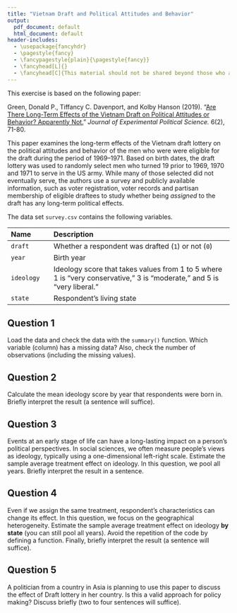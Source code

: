 ```yaml
---
title: "Vietnam Draft and Political Attitudes and Behavior"
output: 
  pdf_document: default
  html_document: default
header-includes:
  - \usepackage{fancyhdr}
  - \pagestyle{fancy}
  - \fancypagestyle{plain}{\pagestyle{fancy}}
  - \fancyhead[L]{}
  - \fancyhead[C]{This material should not be shared beyond those who are enrolled in this class}
---
```



This exercise is based on the following paper: 

  Green, Donald P., Tiffancy C. Davenport, and Kolby Hanson (2019). 
  "[Are There Long-Term Effects of the Vietnam Draft on Political Attitudes or Behavior? Apparently Not.](https://doi.org/10.1017/XPS.2018.18)" *Journal of Experimental Political Science.* 6(2), 71-80.
  

This paper examines the long-term effects of the Vietnam draft lottery on the political attitudes 
and behavior of the men who were were eligible for the draft during the period of 1969--1971. 
Based on birth dates, the draft lottery was used to randomly select men who turned 19 
prior to 1969, 1970 and 1971 to serve in the US army. While many of those selected did not eventually serve, 
the authors use a survey and publicly available information, such as voter registration, 
voter records and partisan membership of eligible draftees to study whether being *assigned* to the draft 
has any long-term political effects. 

The data set `survey.csv` contains the following variables.

---------------------------------------------------------------------------------------------------------
Name                 Description
-------------------- -------------------------------------------------------------------------------------
`draft`                Whether a respondent was drafted (`1`) or not (`0`)  

`year`                 Birth year 

`ideology`             Ideology score that takes values from 1 to 5 where 1 is  "very conservative," 3 is "moderate," and 5 is "very liberal."

`state`                Respondent's living state

---------------------------------------------------------------------------------------------------------


## Question 1
Load the data and check the data with the `summary()`
function. Which variable (column) has a missing data? Also, check the number of
observations (including the missing values).


## Question 2
Calculate the mean ideology score by year that respondents were born in. 
Briefly interpret the result (a sentence will suffice). 


## Question 3
Events at an early stage of life can have a long-lasting impact on a person's political perspectives.
In social sciences, we often measure people's views as ideology, typically using a one-dimensional left-right scale. 
Estimate the sample average treatment effect on ideology. In this question,
we pool all years. Briefly interpret the result in a sentence.


## Question 4
Even if we assign the same treatment, respondent's characteristics can change its effect.
In this question, we focus on the geographical heterogeneity.  Estimate the sample average treatment effect on ideology **by state** (you can still pool all years). Avoid the repetition of the code by defining a function. Finally, briefly interpret the result (a sentence will suffice).

## Question 5
A politician from a country in Asia is planning to use this paper
to discuss the effect of Draft lottery in her country.
Is this a valid approach for policy making? Discuss briefly (two to four sentences will suffice).

